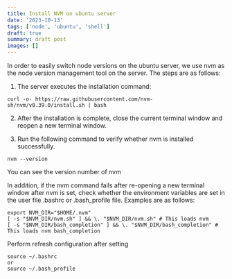 ```yaml
---
title: Install NVM on ubuntu server
date: '2023-10-13'
tags: ['node', 'ubuntu', 'shell']
draft: true
summary: draft post
images: []
---
```


In order to easily switch node versions on the ubuntu server, we use nvm as the node version management tool on the server. The steps are as follows:

1. The server executes the installation command:

```
curl -o- https://raw.githubusercontent.com/nvm-sh/nvm/v0.39.0/install.sh | bash
```
2. After the installation is complete, close the current terminal window and reopen a new terminal window.

3. Run the following command to verify whether nvm is installed successfully.
```
nvm --version
```
You can see the version number of nvm

In addition, if the nvm command fails after re-opening a new terminal window after nvm is set, check whether the environment variables are set in the user file .bashrc or .bash_profile file. Examples are as follows:
```
export NVM_DIR="$HOME/.nvm" 
[ -s "$NVM_DIR/nvm.sh" ] && \. "$NVM_DIR/nvm.sh" # This loads nvm 
[ -s "$NVM_DIR/bash_completion" ] && \. "$NVM_DIR/bash_completion" # This loads nvm bash_completion
```
Perform refresh configuration after setting
```
source ~/.bashrc
or
source ~/.bash_profile
```
